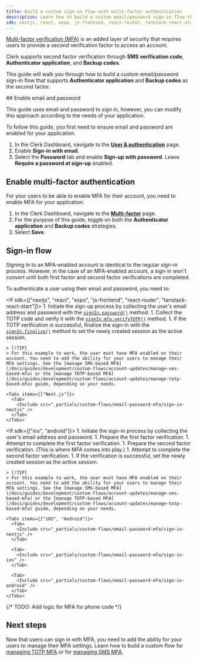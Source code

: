 ```yaml
---
title: Build a custom sign-in flow with multi-factor authentication
description: Learn how to build a custom email/password sign-in flow that requires multi-factor authentication (MFA).
sdk: nextjs, react, expo, js-frontend, react-router, tanstack-react-start, ios, android
---
```


<Include src="_partials/custom-flows-callout" />

[Multi-factor verification (MFA)](/docs/guides/configure/auth-strategies/sign-up-sign-in-options) is an added layer of security that requires users to provide a second verification factor to access an account.

Clerk supports second factor verification through **SMS verification code**, **Authenticator application**, and **Backup codes**.

This guide will walk you through how to build a custom email/password sign-in flow that supports **Authenticator application** and **Backup codes** as the second factor.

<Steps>
  ## Enable email and password

  This guide uses email and password to sign in, however, you can modify this approach according to the needs of your application.

  To follow this guide, you first need to ensure email and password are enabled for your application.

  1. In the Clerk Dashboard, navigate to the [**User & authentication**](https://dashboard.clerk.com/last-active?path=user-authentication/user-and-authentication) page.
  1. Enable **Sign-in with email**.
  1. Select the **Password** tab and enable **Sign-up with password**. Leave **Require a password at sign-up** enabled.

  ## Enable multi-factor authentication

  For your users to be able to enable MFA for their account, you need to enable MFA for your application.

  1. In the Clerk Dashboard, navigate to the [**Multi-factor**](https://dashboard.clerk.com/last-active?path=user-authentication/multi-factor) page.
  1. For the purpose of this guide, toggle on both the **Authenticator application** and **Backup codes** strategies.
  1. Select **Save**.

  ## Sign-in flow

  Signing in to an MFA-enabled account is identical to the regular sign-in process. However, in the case of an MFA-enabled account, a sign-in won't convert until both first factor and second factor verifications are completed.

  To authenticate a user using their email and password, you need to:

  <If sdk={["nextjs", "react", "expo", "js-frontend", "react-router", "tanstack-react-start"]}>
    1. Initiate the sign-up process by collecting the user's email address and password with the [`signIn.password()`](/docs/reference/javascript/sign-in-future#password) method.
    1. Collect the TOTP code and verify it with the [`signIn.mfa.verifyTOTP()`](/docs/reference/javascript/sign-in-future#mfa-verify-totp) method.
    1. If the TOTP verification is successful, finalize the sign-in with the [`signIn.finalize()`](/docs/reference/javascript/sign-in-future#finalize) method to set the newly created session as the active session.

    > [!TIP]
    > For this example to work, the user must have MFA enabled on their account. You need to add the ability for your users to manage their MFA settings. See the [manage SMS-based MFA](/docs/guides/development/custom-flows/account-updates/manage-sms-based-mfa) or the [manage TOTP-based MFA](/docs/guides/development/custom-flows/account-updates/manage-totp-based-mfa) guide, depending on your needs.

    <Tabs items={["Next.js"]}>
      <Tab>
        <Include src="_partials/custom-flows/email-password-mfa/sign-in-nextjs" />
      </Tab>
    </Tabs>
  </If>

  <If sdk={["ios", "android"]}>
    1. Initiate the sign-in process by collecting the user's email address and password.
    1. Prepare the first factor verification.
    1. Attempt to complete the first factor verification.
    1. Prepare the second factor verification. (This is where MFA comes into play.)
    1. Attempt to complete the second factor verification.
    1. If the verification is successful, set the newly created session as the active session.

    > [!TIP]
    > For this example to work, the user must have MFA enabled on their account. You need to add the ability for your users to manage their MFA settings. See the [manage SMS-based MFA](/docs/guides/development/custom-flows/account-updates/manage-sms-based-mfa) or the [manage TOTP-based MFA](/docs/guides/development/custom-flows/account-updates/manage-totp-based-mfa) guide, depending on your needs.

    <Tabs items={["iOS", "Android"]}>
      <Tab>
        <Include src="_partials/custom-flows/email-password-mfa/sign-in-nextjs" />
      </Tab>

      <Tab>
        <Include src="_partials/custom-flows/email-password-mfa/sign-in-ios" />
      </Tab>

      <Tab>
        <Include src="_partials/custom-flows/email-password-mfa/sign-in-android" />
      </Tab>
    </Tabs>
  </If>
</Steps>

{/* TODO: Add logic for MFA for phone code */}

## Next steps

Now that users can sign in with MFA, you need to add the ability for your users to manage their MFA settings. Learn how to build a custom flow for [managing TOTP MFA](/docs/guides/development/custom-flows/account-updates/manage-totp-based-mfa) or for [managing SMS MFA](/docs/guides/development/custom-flows/account-updates/manage-sms-based-mfa).
